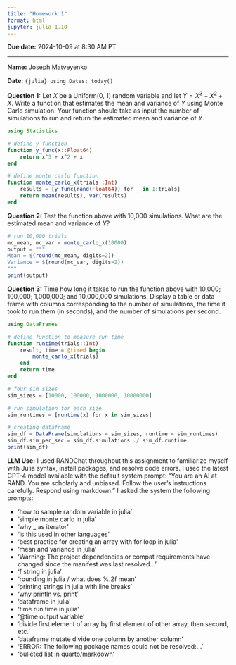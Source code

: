 ```yaml
---
title: "Homework 1"
format: html
jupyter: julia-1.10
---
```

__Due date:__ 2024-10-09 at 8:30 AM PT

----

__Name:__ Joseph Matveyenko

__Date:__ `{julia} using Dates; today()`

__Question 1:__ Let $X$ be a Uniform(0, 1) random variable and let $Y = X^3 + X^2 + X$. Write a function that estimates the mean and variance of $Y$ using Monte Carlo simulation.
Your function should take as input the number of simulations to run and return the estimated mean and variance of $Y$.

```julia
using Statistics

# define y function
function y_func(x::Float64)
    return x^3 + x^2 + x
end 

# define monte carlo function
function monte_carlo_x(trials::Int)
    results = [y_func(rand(Float64)) for _ in 1:trials]
    return mean(results), var(results)
end
```

__Question 2:__ Test the function above with 10,000 simulations. What are the estimated mean and variance of $Y$?

```julia
# run 10,000 trials
mc_mean, mc_var = monte_carlo_x(10000)
output = """
Mean = $(round(mc_mean, digits=2))
Variance = $(round(mc_var, digits=2))
"""
print(output)
```

__Question 3:__ Time how long it takes to run the function above with 10,000; 100,000; 1,000,000; and 10,000,000 simulations. Display a table or data frame with columns corresponding to the number of simulations, the time it took to run them (in seconds), and the number of simulations per second.

```julia
using DataFrames

# define function to measure run time
function runtime(trials::Int)
    result, time = @timed begin
        monte_carlo_x(trials)
    end
    return time
end

# four sim sizes
sim_sizes = [10000, 100000, 1000000, 10000000]

# run simulation for each size
sim_runtimes = [runtime(x) for x in sim_sizes]

# creating dataframe
sim_df = DataFrame(simulations = sim_sizes, runtime = sim_runtimes)
sim_df.sim_per_sec = sim_df.simulations ./ sim_df.runtime
print(sim_df)
```

__LLM Use:__ I used RANDChat throughout this assignment to familiarize myself with Julia syntax, install packages, and resolve code errors. I used the latest GPT-4 model available with the default system prompt: "You are an AI at RAND. You are scholarly and unbiased. Follow the user's instructions carefully. Respond using markdown." I asked the system the following prompts:

* 'how to sample random variable in julia'
* 'simple monte carlo in julia'
* 'why _ as iterator'
* 'is this used in other languages'
* 'best practice for creating an array with for loop in julia'
* 'mean and variance in julia'
* 'Warning: The project dependencies or compat requirements have changed since the manifest was last resolved...'
* 'f string in julia'
* 'rounding in julia / what does %.2f mean'
* 'printing strings in julia with line breaks'
* 'why println vs. print'
* 'dataframe in julia'
* 'time run time in julia'
* '\@time output variable'
* 'divide first element of array by first element of other array, then second, etc.'
* 'dataframe mutate divide one column by another column'
* 'ERROR: The following package names could not be resolved:...'
* 'bulleted list in quarto/markdown'

